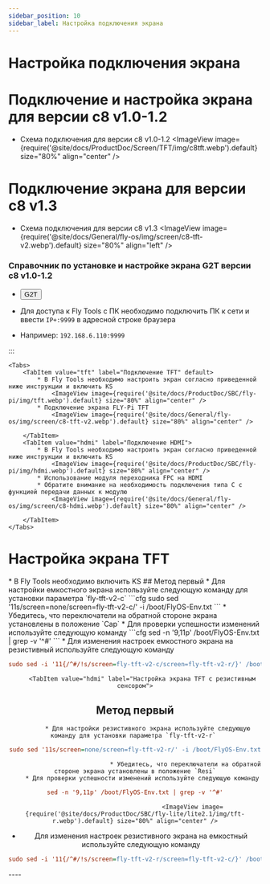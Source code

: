 ```yaml
---
sidebar_position: 10
sidebar_label: Настройка подключения экрана
---
```


# Настройка подключения экрана

# Подключение и настройка экрана для версии c8 v1.0-1.2

* Схема подключения для версии c8 v1.0-1.2
<ImageView image={require('@site/docs/ProductDoc/Screen/TFT/img/c8tft.webp').default} size="80%" align="center" />

# Подключение экрана для версии c8 v1.3

* Схема подключения для версии c8 v1.3
<ImageView image={require('@site/docs/General/fly-os/img/screen/c8-tft-v2.webp').default} size="80%" align="left" />

### Справочник по установке и настройке экрана G2T версии c8 v1.0-1.2
* <Button variant="contained" disableElevation component="a" rel="noopener" href="/docs\ProductDoc\ExtensionBoard\fly-g2t\rpi">G2T</Button>

* Для доступа к Fly Tools с ПК необходимо подключить ПК к сети и ввести `IP+:9999` в адресной строке браузера
* Например: `192.168.6.110:9999`

:::

    <Tabs>
        <TabItem value="tft" label="Подключение TFT" default>
            * В Fly Tools необходимо настроить экран согласно приведенной ниже инструкции и включить KS
                <ImageView image={require('@site/docs/ProductDoc/SBC/fly-pi/img/tft.webp').default} size="80%" align="center" />
            * Подключение экрана FLY-Pi TFT
                <ImageView image={require('@site/docs/General/fly-os/img/screen/c8-tft-v2.webp').default} size="80%" align="center" />

        </TabItem>
        <TabItem value="hdmi" label="Подключение HDMI">
            * В Fly Tools необходимо настроить экран согласно приведенной ниже инструкции и включить KS
                <ImageView image={require('@site/docs/ProductDoc/SBC/fly-pi/img/hdmi.webp').default} size="80%" align="center" />               
            * Использование модуля переходника FPC на HDMI
            * Обратите внимание на необходимость подключения типа C с функцией передачи данных к модулю
                <ImageView image={require('@site/docs/General/fly-os/img/screen/c8-hdmi.webp').default} size="80%" align="center" />

        </TabItem>
    </Tabs>

# Настройка экрана TFT

<Tabs>
    <TabItem value="tft" label="Настройка экрана TFT" default>
        * В Fly Tools необходимо включить KS
            <ImageView image={require('@site/docs/ProductDoc/SBC/fly-lite/lite2.1/img/ks.webp').default} size="80%" align="center" />
        <Tabs>
    <TabItem value="tft" label="Настройка экрана TFT с емкостным сенсором" default>
## Метод первый    
         * Для настройки емкостного экрана используйте следующую команду для установки параметра `fly-tft-v2-c`
```cfg
sudo sed '11s/screen=none/screen=fly-tft-v2-c/' -i /boot/FlyOS-Env.txt
```
         * Убедитесь, что переключатели на обратной стороне экрана установлены в положение `Cap`
    * Для проверки успешности изменений используйте следующую команду
```cfg
sed -n '9,11p' /boot/FlyOS-Env.txt | grep -v '^#'
```
        <ImageView image={require('@site/docs/ProductDoc/SBC/fly-lite/lite2.1/img/tft-c.webp').default} size="80%" align="center" />
 * Для изменения настроек емкостного экрана на резистивный используйте следующую команду

```cfg
sudo sed -i '11{/^#/!s/screen=fly-tft-v2-c/screen=fly-tft-v2-r/}' /boot/FlyOS-Env.txt
``` 
</TabItem>

        <TabItem value="hdmi" label="Настройка экрана TFT с резистивным сенсором">
## Метод первый        
           * Для настройки резистивного экрана используйте следующую команду для установки параметра `fly-tft-v2-r` 
```cfg
sudo sed '11s/screen=none/screen=fly-tft-v2-r/' -i /boot/FlyOS-Env.txt
```
                                * Убедитесь, что переключатели на обратной стороне экрана установлены в положение `Resi`
        * Для проверки успешности изменений используйте следующую команду
```cfg
sed -n '9,11p' /boot/FlyOS-Env.txt | grep -v '^#'
```
                                    <ImageView image={require('@site/docs/ProductDoc/SBC/fly-lite/lite2.1/img/tft-r.webp').default} size="80%" align="center" />
 * Для изменения настроек резистивного экрана на емкостный используйте следующую команду

```cfg
sudo sed -i '11{/^#/!s/screen=fly-tft-v2-r/screen=fly-tft-v2-c/}' /boot/FlyOS-Env.txt
```
</TabItem>
</Tabs>    
</TabItem>
</Tabs>
    ----
